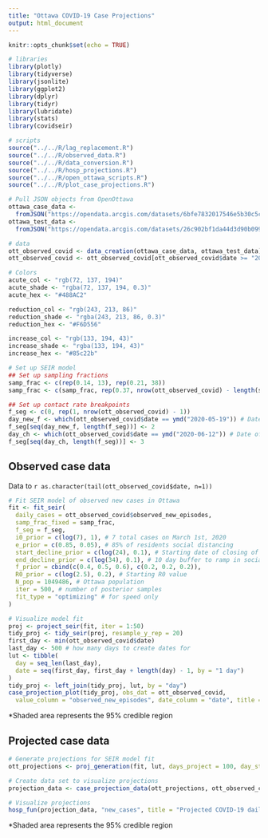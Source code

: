 ```yaml
---
title: "Ottawa COVID-19 Case Projections"
output: html_document
---
```


```r
knitr::opts_chunk$set(echo = TRUE)
```

```r
# libraries
library(plotly)
library(tidyverse)
library(jsonlite)
library(ggplot2)
library(dplyr)
library(tidyr)
library(lubridate)
library(stats)
library(covidseir)

# scripts
source("../../R/lag_replacement.R")
source("../../R/observed_data.R")
source("../../R/data_conversion.R")
source("../../R/hosp_projections.R")
source("../../R/open_ottawa_scripts.R")
source("../../R/plot_case_projections.R")

# Pull JSON objects from OpenOttawa
ottawa_case_data <-
  fromJSON("https://opendata.arcgis.com/datasets/6bfe7832017546e5b30c5cc6a201091b_0/FeatureServer/0/query?where=1%3D1&outFields=Cumulative_Active_Cases_by_Episode_Date,7-day_Average_of_Newly_Reported_cases_by_Reported_Date,Daily_Cases_Linked_to_a_Community_Outbreak_by_Episode_Date,Daily_Cases_Not_Linked_to_an_Outbreak_ie_Sporadic_Cases_by_Episode_Date,Daily_Cases_Linked_to_an_Institutional_Outbreak_by_Episode_Date,Cumulative_Deaths_by_Date_of_Death,_Date,Daily_Cases_by_Reported_Date,Daily_Cases_by_Episode_Date,Cases_Newly_Admitted_to_Hospital,Cases_Currently_in_Hospital,Cases_Currently_in_ICU&outSR=4326&f=json")
ottawa_test_data <-
  fromJSON("https://opendata.arcgis.com/datasets/26c902bf1da44d3d90b099392b544b81_0/FeatureServer/0/query?where=1%3D1&outFields=_Date,Number_of_Tests,Daily_%_Positivity&outSR=4326&f=json")

# data
ott_observed_covid <- data_creation(ottawa_case_data, ottawa_test_data)[["data"]]
ott_observed_covid <- ott_observed_covid[ott_observed_covid$date >= "2020-03-01",]

# Colors
acute_col <- "rgb(72, 137, 194)"
acute_shade <- "rgba(72, 137, 194, 0.3)"
acute_hex <- "#488AC2"

reduction_col <- "rgb(243, 213, 86)"
reduction_shade <- "rgba(243, 213, 86, 0.3)"
reduction_hex <- "#F6D556"

increase_col <- "rgb(133, 194, 43)"
increase_shade <- "rgba(133, 194, 43)"
increase_hex <- "#85c22b"
```

```r
# Set up SEIR model
## Set up sampling fractions
samp_frac <- c(rep(0.14, 13), rep(0.21, 38))
samp_frac <- c(samp_frac, rep(0.37, nrow(ott_observed_covid) - length(samp_frac)))

## Set up contact rate breakpoints
f_seg <- c(0, rep(1, nrow(ott_observed_covid) - 1))
day_new_f <- which(ott_observed_covid$date == ymd("2020-05-19")) # Date of phase 1 reopening
f_seg[seq(day_new_f, length(f_seg))] <- 2
day_ch <- which(ott_observed_covid$date == ymd("2020-06-12")) # Date of phase 2 reopening
f_seg[seq(day_ch, length(f_seg))] <- 3
```

## Observed case data

Data to `r as.character(tail(ott_observed_covid$date, n=1))`

```r
# Fit SEIR model of observed new cases in Ottawa
fit <- fit_seir(
  daily_cases = ott_observed_covid$observed_new_episodes,
  samp_frac_fixed = samp_frac, 
  f_seg = f_seg,
  i0_prior = c(log(7), 1), # 7 total cases on March 1st, 2020
  e_prior = c(0.85, 0.05), # 85% of residents social distancing
  start_decline_prior = c(log(24), 0.1), # Starting date of closing of non-essential businesses (March 24th, 2020)
  end_decline_prior = c(log(34), 0.1), # 10 day buffer to ramp in social distancing
  f_prior = cbind(c(0.4, 0.5, 0.6), c(0.2, 0.2, 0.2)),
  R0_prior = c(log(2.5), 0.2), # Starting R0 value
  N_pop = 1049486, # Ottawa population
  iter = 500, # number of posterior samples
  fit_type = "optimizing" # for speed only
)
```
```r
# Visualize model fit
proj <- project_seir(fit, iter = 1:50)
tidy_proj <- tidy_seir(proj, resample_y_rep = 20)
first_day <- min(ott_observed_covid$date)
last_day <- 500 # how many days to create dates for
lut <- tibble(
  day = seq_len(last_day),
  date = seq(first_day, first_day + length(day) - 1, by = "1 day")
)
tidy_proj <- left_join(tidy_proj, lut, by = "day")
case_projection_plot(tidy_proj, obs_dat = ott_observed_covid,
  value_column = "observed_new_episodes", date_column = "date", title = "Observed daily COVID-19 cases in Ottawa")
```
*Shaded area represents the 95% credible region

## Projected case data
```r
# Generate projections for SEIR model fit
ott_projections <- proj_generation(fit, lut, days_project = 100, day_start_reduction = 14, pct_change = 10)

# Create data set to visualize projections
projection_data <- case_projection_data(ott_projections, ott_observed_covid)

# Visualize projections
hosp_fun(projection_data, "new_cases", title = "Projected COVID-19 daily cases in Ottawa", y = "Daily cases", current_color = acute_col, current_shade = acute_shade, reduction_value = 10, reduction_color = reduction_col, reduction_shade = reduction_shade, increase_value = 10, increase_color = increase_col, increase_shade = increase_shade, observed_name = "Observed daily cases")
```
*Shaded area represents the 95% credible region